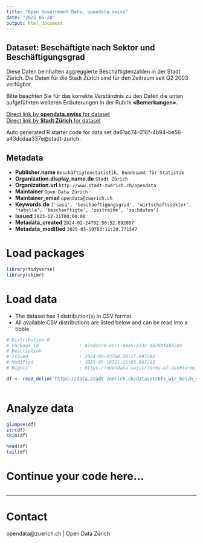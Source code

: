 ```yaml
---
title: "Open Government Data, opendata.swiss"
date: "2025-05-20"
output: html_document
---
```


## Dataset: Beschäftigte nach Sektor und Beschäftigungsgrad


Diese Daten beinhalten aggreggierte Beschäftigtenzahlen in der Stadt Zürich. Die Daten für die Stadt Zürich sind für den Zeitraum seit Q2 2003 verfügbar.

Bitte beachten Sie für das korrekte Verständnis zu den Daten die unten aufgeführten weiteren Erläuterungen in der Rubrik **«Bemerkungen»**.



[Direct link by **opendata.swiss** for dataset](https://opendata.swiss/de/dataset/beschaftigte-nach-sektor-und-beschaftigungsgrad-seit-q2-2003)<br>
[Direct link by **Stadt Zürich** for dataset](https://data.stadt-zuerich.ch/dataset/bfs_wir_besch_sektor_bg_jahr_od4006)

Auto generated R starter code for data set de61ac74-016f-4b94-be56-a43dcdaa337e@stadt-zurich.

## Metadata

- **Publisher.name** `Beschäftigtenstatistik, Bundesamt für Statistik`
- **Organization.display_name.de** `Stadt Zürich`
- **Organization.url** `http://www.stadt-zuerich.ch/opendata`
- **Maintainer** `Open Data Zürich`
- **Maintainer_email** `opendata@zuerich.ch`
- **Keywords.de** `['sasa', 'beschaeftigungsgrad', 'wirtschaftssektor', 'tabelle', 'beschaeftigte', 'zeitreihe', 'sachdaten']`
- **Issued** `2023-12-21T00:00:00`
- **Metadata_created** `2024-02-24T02:56:52.892867`
- **Metadata_modified** `2025-05-19T03:11:20.771547`


# Load packages

```r

library(tidyverse)
library(skimr)

```

# Load data

-   The dataset has 1 distribution(s) in CSV format.
-   All available CSV distributions are listed below and can be read into a tibble.

```r

# Distribution 0
# Package_id               : 41ed2cc0-ecc1-44a5-a13c-dd20bfabb2a5
# Description              : 
# Issued                   : 2024-02-23T08:28:17.997292
# Modified                 : 2025-05-18T21:15:05.667293
# Rights                   : https://opendata.swiss/terms-of-use#terms_open

df <- read_delim('https://data.stadt-zuerich.ch/dataset/bfs_wir_besch_sektor_bg_jahr_od4006/download/WIR400OD4006.csv')



```

# Analyze data

```r

glimpse(df)
str(df)
skim(df)

head(df)
tail(df)

```

# Continue your code here...

```r

```

------------------------------------------------------------------------

# Contact

opendata@zuerich.ch | Open Data Zürich
